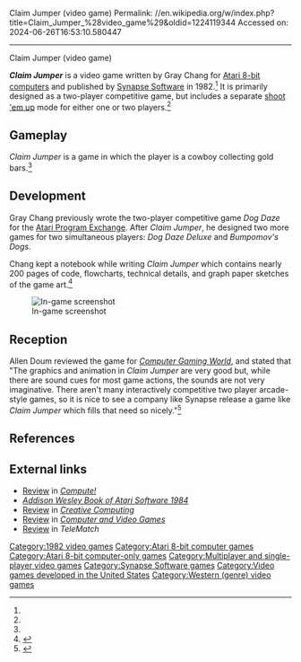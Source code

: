 Claim Jumper (video game)
Permalink: //en.wikipedia.org/w/index.php?title=Claim_Jumper_%28video_game%29&oldid=1224119344
Accessed on: 2024-06-26T16:53:10.580447



------
Claim Jumper (video game)
{{Short description|1982 action video game}}
{{Infobox video game
| collapsible = 
| state = 
| italic title = 
| title = Claim Jumper
| image = Claim Jumper.jpg
| alt = 
| caption = Cover art by Tim Boxell<ref>{{cite web |title=Claim Jumper Cover |url=https://ataridogdaze.com/claimjumper/claim_cover.shtml |website=ataridogdaze.com}}</ref>
| developer =
| publisher = [[Synapse Software]]
| designer = Gray Chang<ref name=giantlist/>
| platforms = [[Atari 8-bit computers|Atari 8-bit]]
| released = 1982
| genre = 
| modes = 
}}

'''''Claim Jumper''''' is a video game written by Gray Chang for  [[Atari 8-bit computers]] and published by [[Synapse Software]] in 1982.<ref name=giantlist/> It is primarily designed as a two-player competitive game, but includes a separate [[shoot 'em up]] mode for either one or two players.<ref name=manual/>

==Gameplay==
''Claim Jumper'' is a game in which the player is a cowboy collecting gold bars.<ref name="CGW8"/>

==Development==
Gray Chang previously wrote the two-player competitive game ''Dog Daze'' for the [[Atari Program Exchange]]. After ''Claim Jumper'', he designed two more games for two simultaneous players: ''Dog Daze Deluxe'' and ''Bumpomov's Dogs''.

Chang kept a notebook while writing ''Claim Jumper'' which contains nearly 200 pages of code, flowcharts, technical details, and graph paper sketches of the game art.<ref name="dev">{{cite web |last1=Chang |first1=Gray |title=Claim Jumper Development Notebook |year=1982 |url=https://archive.org/details/Atari_Claim_Jumper_Development_Notes}}</ref>

[[Image:Claim_Jumper_Atari_8-bit_screenshot.png|thumb|In-game screenshot]]

==Reception==
Allen Doum reviewed the game for ''[[Computer Gaming World]]'', and stated that "The graphics and animation in ''Claim Jumper'' are very good but, while there are sound cues for most game actions, the sounds are not very imaginative. There aren't many interactively competitive two player arcade-style games, so it is nice to see a company like Synapse release a game like ''Claim Jumper'' which fills that need so nicely."<ref name="CGW8">{{cite magazine |last=Doum |first=Allen |title=The Atari Arena |magazine=Computer Gaming World |date=Jan–Feb 1983 |volume=1 |issue=8 |pages=34–35}}</ref>

==References==
{{Reflist|refs=
<ref name=giantlist>{{cite web |last1=Hague |first1=James |title=The Giant List of Classic Game Programmers |url=https://dadgum.com/giantlist/}}</ref>
<ref name="manual">{{cite web |title=Claim Jumper Manual |url=https://archive.org/details/ClaimJumper/mode/2up |website=archive.org |publisher=Synapse Software |date=1982}}</ref>
}}

==External links==
*[https://archive.org/details/1983-07-compute-magazine/page/n125/mode/2up Review] in ''[[Compute!]]''
*[https://archive.org/details/addison-wesley-book-of-atari-software-1984/page/n159/mode/2up ''Addison Wesley Book of Atari Software 1984'']
*[https://archive.org/details/Creative_Computing_Video_Arcade_Games_02_fall83/page/n111/mode/2up?q=%22claim+jumper%22 Review] in ''[[Creative Computing]]''
*[https://archive.org/details/Computer_and_Video_Games_Issue_0030b/page/123/mode/2up Review] in ''[[Computer and Video Games]]''
*[https://archive.org/details/TeleMatch.N02.1983.02-KCz.pdf/page/n49/mode/2up Review] in ''TeleMatch''

[[Category:1982 video games]]
[[Category:Atari 8-bit computer games]]
[[Category:Atari 8-bit computer-only games]]
[[Category:Multiplayer and single-player video games]]
[[Category:Synapse Software games]]
[[Category:Video games developed in the United States]]
[[Category:Western (genre) video games]]